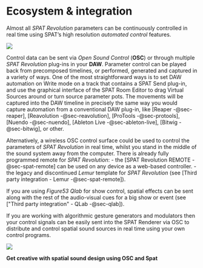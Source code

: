 # Ecosystem & integration

Almost all _SPAT Revolution_ parameters can be continuously controlled in real time using SPAT's high resolution _automated control_ features.

![](https://media.githubusercontent.com/media/FLUX-SE/doc_images/main/SpatR/ThirdParty/ReaperAutomation2.jpg)

Control data can be sent via _Open Sound Control_ (**OSC**) or through multiple _SPAT Revolution_ plug-ins in your **DAW**. 
Parameter control can be played back from precomposed timelines, or performed, generated and captured in a variety of ways. 
One of the most straightforward ways is to set DAW automation on Write mode on a track that contains a SPAT Send plug-in, and use the graphical interface of the SPAT Room Editor to drag Virtual Sources around or turn source parameter pots. 
The movements will be captured into the DAW timeline in precisely the same way you would capture automation from a conventional DAW plug-in, like [Reaper -@sec-reaper], [Reavolution -@sec-reavolution], [ProTools -@sec-protools], [Nuendo -@sec-nuendo], [Ableton Live -@sec-ableton-live], [Bitwig -@sec-bitwig], or other.

Alternatively, a wireless OSC control surface could be used to control the parameters of _SPAT Revolution_ in real time, whilst you stand in the middle of the sound system away from the computer.
There is already fully programmed remote for _SPAT Revolution_:
- the [SPAT Revolution REMOTE -@sec-spat-remote] can be used on any device as a web-based controller.
- the legacy and discontinued _Lemur_ template for _SPAT Revolution_ (see [Third party integration - Lemur -@sec-spat-remote]).

If you are using _Figure53 Qlab_ for show control, spatial effects can be sent along with the rest of the audio-visual cues for a big show or event (see ["Third party integration" - QLab -@sec-qlab]).

If you are working with algorithmic gesture generators and modulators then your control signals can be easily sent into the SPAT Renderer via OSC to distribute and control spatial sound sources in real time using your own control programs.

![](https://media.githubusercontent.com/media/FLUX-SE/doc_images/main/SpatR/Generic/OSCIntegrationDiagram.jpg)

**Get creative with spatial sound design using OSC and Spat**